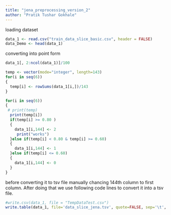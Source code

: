 ```yaml
---
title: "jena_preprocessing_version_2"
author: "Pratik Tushar Gokhale"
---
```

loading dataset
```r
data_1 <- read.csv("train_data_slice_basic.csv", header = FALSE)
data_Demo <- head(data_1)
```

converting into point form
```r
data_1[, 2:ncol(data_1)]/100
```


```r
temp <- vector(mode="integer", length=143)
for(i in seq(6))
{
  temp[i] <- rowSums(data_1[i,])/143 
}

```


```r
for(i in seq(6))
{
 # print(temp)
  print(temp[i])
  if(temp[i] >= 0.80 )
  {
    data_1[i,144] <- 2 
     print("works")
  }else if(temp[i] < 0.80 & temp[i] >= 0.60)
  {
    data_1[i,144] <- 1 
  }else if(temp[i] <= 0.60)
  {
    data_1[i,144] <- 0 
  }
}
```
before converting it to tsv file manually chancing 144th column to first column. After doing that we use following code lines to convert it into a tsv file.

```r

#write.csv(data_1, file = "TempDataTest.csv")
write.table(data_1, file='data_slice_jena.tsv', quote=FALSE, sep='\t', row.names = FALSE, col.names = FALSE)
```
